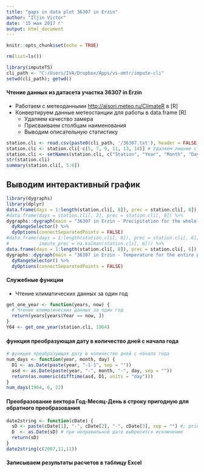 ---
title: "gaps in data plot 36307 in Erzin"
author: "Iljin Victor"
date: '15 мая 2017 г'
output: html_document
---

```{r setup, include=FALSE}
knitr::opts_chunk$set(echo = TRUE)
```

```{r clear_all, echo=FALSE}
rm(list=ls())
```

```{r set_work_dir, echo=FALSE}
library(imputeTS)
cli_path <- "C:/Users/IVA/Dropbox/Apps/vs-omtr/impute-cli"
setwd(cli_path); getwd()
```

#### Чтение данных из датасета участка 36307 in Erzin
  + Работаем с метеоданными <http://aisori.meteo.ru/ClimateR> в [R]
  + Конвертируем данные метеостанции для работы в data.frame [R] 
    + Удаляем качество замера
    + Присваиваем столбцам наименования
    + Выводим описательную статистику

```{r read_cli_datasets, echo=FALSE}
station.cli <- read.csv(paste0(cli_path, '/36307.txt'), header = FALSE, sep = ";", dec = ".") 
station.cli <- station.cli[-c(5, 7, 9, 11, 13, 14)] # Удаляем лишние столбцы
station.cli <- setNames(station.cli, c("Station", "Year", "Month", "Day",  'TMIN','TMEAN','TMAX','PRECIP'))
str(station.cli)
summary(station.cli[, 5:8])
```

## Выводим интерактивный график

```{r temperature_dygraph, echo=FALSE}
library(dygraphs)
library(dplyr)
data.frame(days = 1:length(station.cli[, 8]), prec = station.cli[, 8]) %>%
#data.frame(days = station.cli[, 2], prec = station.cli[, 8]) %>%
dygraphs::dygraph(main = "36307 in Erzin - Precipitation for the whole period") %>%
  dyRangeSelector() %>%
  dyOptions(connectSeparatedPoints = FALSE)
#data.frame(days = 1:length(station.cli[, 8]), prec = station.cli[, 6], 
#           impute_prec = na.kalman(station.cli[, 6])) %>%
data.frame(days = 1:length(station.cli[, 8]), prec = station.cli[, 6]) %>%
dygraphs::dygraph(main = "36307 in Erzin - Temperature for the entire period") %>%
  dyRangeSelector() %>%
  dyOptions(connectSeparatedPoints = FALSE)


```

#### Служебные функции
  + Чтение климатических данных за один год
```{r getyear, echo=FALSE}
get_one_year <- function(years, now) {
  # Чтение климатических данных за один год
  return(years[years$Year == now, ])
}
Y64 <- get_one_year(station.cli, 1964)

```

#### функция преобразующая дату в количество дней с начала года
```{r SUMT12C, echo=FALSE}
# функция преобразующая дату в количество дней с начала года
num_days <- function(year, month, day) {
  D1 <- as.Date(paste(year, "-1-1", sep = ""))
  asd <- as.Date(paste(year, "-", month, "-", day, sep = ""))
  return(as.numeric(difftime(asd, D1, units = "day")))
}
num_days(1964, 6, 22)
```
#### Преобразование вектора Год-Месяц-День в строку пригодную для обратного преобразования
```{r date2string, echo=FALSE}
date2string <- function(cDate) {
  sD <- paste(cDate[1], "-", cDate[2], "-", cDate[3], sep = "") #; print(sD)
  D  <- as.Date(sD) # при неправильной дате выбросится исключение
  return(sD)
}
date2string(c(2007,11,11))

```

#### Записываем результаты расчетов в таблицу Excel
  
```{r writetable2xlsx, echo=FALSE}
```